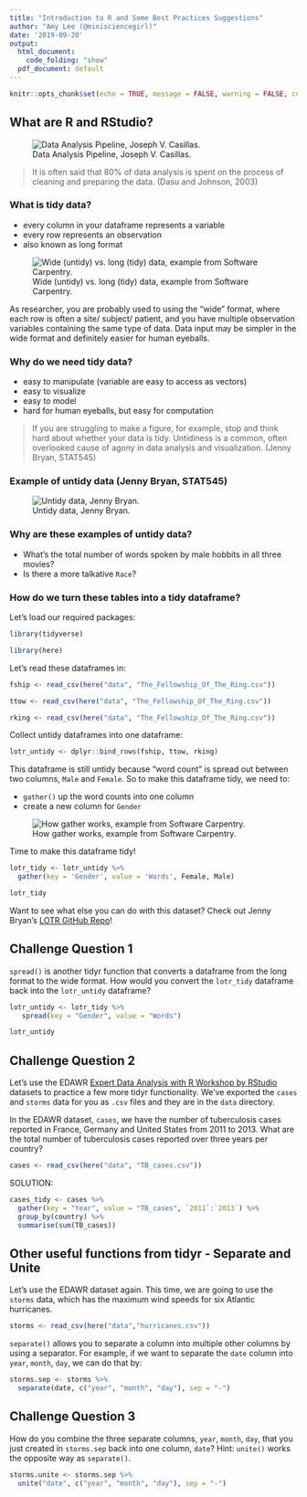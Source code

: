 ```yaml
---
title: "Introduction to R and Some Best Practices Suggestions"
author: "Amy Lee (@minisciencegirl)"
date: '2019-09-20'
output:
  html_document: 
    code_folding: "show"
  pdf_document: default
---
```


```r
knitr::opts_chunk$set(echo = TRUE, message = FALSE, warning = FALSE, comment = "")
```


## What are R and RStudio?

![Data Analysis Pipeline, Joseph V. Casillas.](../images/DataAnalysis.png)

> It is often said that 80% of data analysis is spent on the process of cleaning and preparing the data. (Dasu and Johnson, 2003)


### What is tidy data?
* every column in your dataframe represents a variable
* every row represents an observation
* also known as long format

![Wide (untidy) vs. long (tidy) data, example from Software Carpentry.](../images/wide_vs_long.png)

As researcher, you are probably used to using the "wide" format, where each row is often a site/ subject/ patient, and you have multiple observation variables containing the same type of data. Data input may be simpler in the wide format and definitely easier for human eyeballs.

### Why do we need tidy data?
* easy to manipulate (variable are easy to access as vectors)
* easy to visualize
* easy to model
* hard for human eyeballs, but easy for computation

> If you are struggling to make a figure, for example, stop and think hard about whether your data is tidy. Untidiness is a common, often overlooked cause of agony in data analysis and visualization. (Jenny Bryan, STAT545)


### Example of untidy data (Jenny Bryan, STAT545)
![Untidy data, Jenny Bryan.](../images/untidy_lotr.png)


### Why are these examples of untidy data?
* What's the total number of words spoken by male hobbits in all three movies?
* Is there a more talkative `Race`? 


### How do we turn these tables into a tidy dataframe?

Let's load our required packages:

```r
library(tidyverse)
```

```r
library(here)
```


Let's read these dataframes in:

```r
fship <- read_csv(here("data", "The_Fellowship_Of_The_Ring.csv"))

ttow <- read_csv(here("data", "The_Fellowship_Of_The_Ring.csv"))

rking <- read_csv(here("data", "The_Fellowship_Of_The_Ring.csv"))
```


Collect untidy dataframes into one dataframe:

```r
lotr_untidy <- dplyr::bind_rows(fship, ttow, rking)
```

This dataframe is still untidy because "word count" is spread out between two columns, `Male` and `Female`. So to make this dataframe tidy, we need to:

* `gather()` up the word counts into one column
* create a new column for `Gender`

![How gather works, example from Software Carpentry.](../images/how_gather_works.png)


Time to make this dataframe tidy!

```r
lotr_tidy <- lotr_untidy %>% 
  gather(key = 'Gender', value = 'Words', Female, Male)

lotr_tidy
```

Want to see what else you can do with this dataset? 
Check out Jenny Bryan's [LOTR GitHub Repo](https://github.com/jennybc/lotr-tidy)!

## Challenge Question 1

`spread()` is another tidyr function that converts a dataframe from the long format to the wide format. How would you convert the `lotr_tidy` dataframe back into the `lotr_untidy` dataframe?

```r
lotr_untidy <- lotr_tidy %>% 
   spread(key = "Gender", value = "Words")

lotr_untidy
```


## Challenge Question 2

Let's use the EDAWR [Expert Data Analysis with R Workshop by RStudio](https://github.com/rstudio/EDAWR) datasets to practice a few more tidyr functionality. We've exported the `cases` and `storms` data for you as `.csv` files and they are in the `data` directory.  

In the EDAWR dataset, `cases`, we have the number of tuberculosis cases reported in France, Germany and United States from 2011 to 2013. What are the total number of tuberculosis cases reported over three years per country?

```r
cases <- read_csv(here("data", "TB_cases.csv"))
```

SOLUTION:
```r
cases_tidy <- cases %>% 
  gather(key = "Year", value = "TB_cases", `2011`:`2013`) %>% 
  group_by(country) %>% 
  summarise(sum(TB_cases))
```


## Other useful functions from tidyr - Separate and Unite

Let's use the EDAWR dataset again. This time, we are going to use the `storms` data, which has the maximum wind speeds for six Atlantic hurricanes. 

```r
storms <- read_csv(here("data","hurricanes.csv"))
```

`separate()` allows you to separate a column into multiple other columns by using a separator. For example, if we want to separate the `date` column into `year`, `month`, `day`, we can do that by:

```r
storms.sep <- storms %>% 
  separate(date, c("year", "month", "day"), sep = "-")
```

## Challenge Question 3

How do you combine the three separate columns, `year`, `month`, `day`, that you just created in `storms.sep` back into one column, `date`? Hint: `unite()` works the opposite way as `separate()`.

```r
storms.unite <- storms.sep %>% 
  unite("date", c("year", "month", "day"), sep = "-")
```

